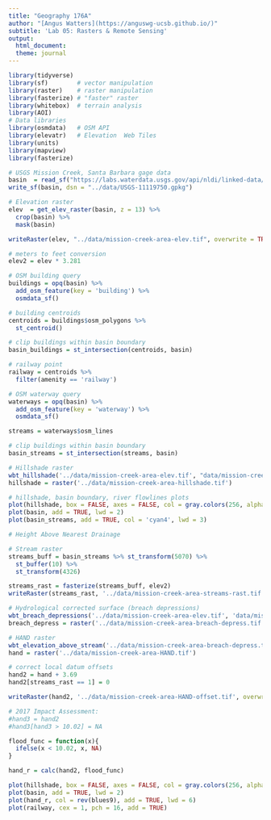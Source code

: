 ```yaml
---
title: "Geography 176A"
author: "[Angus Watters](https://anguswg-ucsb.github.io/)"
subtitle: 'Lab 05: Rasters & Remote Sensing'
output:
  html_document:
  theme: journal
---
```


```r
library(tidyverse)
library(sf)        # vector manipulation
library(raster)    # raster manipulation
library(fasterize) # "faster" raster
library(whitebox)  # terrain analysis
library(AOI)
# Data libraries
library(osmdata)   # OSM API
library(elevatr)   # Elevation  Web Tiles
library(units)
library(mapview)
library(fasterize)

# USGS Mission Creek, Santa Barbara gage data
basin  = read_sf("https://labs.waterdata.usgs.gov/api/nldi/linked-data/nwissite/USGS-11119750/basin/")
write_sf(basin, dsn = "../data/USGS-11119750.gpkg")
```

```r
# Elevation raster
elev  = get_elev_raster(basin, z = 13) %>%
  crop(basin) %>%
  mask(basin)

writeRaster(elev, "../data/mission-creek-area-elev.tif", overwrite = TRUE)

# meters to feet conversion
elev2 = elev * 3.281

# OSM building query
buildings = opq(basin) %>%
  add_osm_feature(key = 'building') %>%
  osmdata_sf()

# building centroids
centroids = buildings$osm_polygons %>%
  st_centroid()

# clip buildings within basin boundary
basin_buildings = st_intersection(centroids, basin)

# railway point
railway = centroids %>%
  filter(amenity == 'railway')

# OSM waterway query
waterways = opq(basin) %>%
  add_osm_feature(key = 'waterway') %>%
  osmdata_sf()

streams = waterways$osm_lines

# clip buildings within basin boundary
basin_streams = st_intersection(streams, basin)

# Hillshade raster
wbt_hillshade('../data/mission-creek-area-elev.tif', "data/mission-creek-area-hillshade.tif")
hillshade = raster('../data/mission-creek-area-hillshade.tif')

# hillshade, basin boundary, river flowlines plots
plot(hillshade, box = FALSE, axes = FALSE, col = gray.colors(256, alpha = .5), legend = FALSE, main = 'Hillshade')
plot(basin, add = TRUE, lwd = 2)
plot(basin_streams, add = TRUE, col = 'cyan4', lwd = 3)

# Height Above Nearest Drainage

# Stream raster
streams_buff = basin_streams %>% st_transform(5070) %>%
  st_buffer(10) %>%
  st_transform(4326)

streams_rast = fasterize(streams_buff, elev2)
writeRaster(streams_rast, '../data/mission-creek-area-streams-rast.tif', overwrite = TRUE)

# Hydrological corrected surface (breach depressions)
wbt_breach_depressions('../data/mission-creek-area-elev.tif', 'data/mission-creek-area-breach-depress.tif')
breach_depress = raster('../data/mission-creek-area-breach-depress.tif')

# HAND raster
wbt_elevation_above_stream('../data/mission-creek-area-breach-depress.tif', '../data/mission-creek-area-streams-rast.tif', '../data/mission-creek-area-HAND.tif')
hand = raster('../data/mission-creek-area-HAND.tif')

# correct local datum offsets
hand2 = hand + 3.69
hand2[streams_rast == 1] = 0

writeRaster(hand2, '../data/mission-creek-area-HAND-offset.tif', overwrite = TRUE)

# 2017 Impact Assessment:
#hand3 = hand2
#hand3[hand3 > 10.02] = NA

flood_func = function(x){
  ifelse(x < 10.02, x, NA)
}

hand_r = calc(hand2, flood_func)

plot(hillshade, box = FALSE, axes = FALSE, col = gray.colors(256, alpha = .5), legend = FALSE, main = 'Hillshade')
plot(basin, add = TRUE, lwd = 2)
plot(hand_r, col = rev(blues9), add = TRUE, lwd = 6)
plot(railway, cex = 1, pch = 16, add = TRUE)
```
